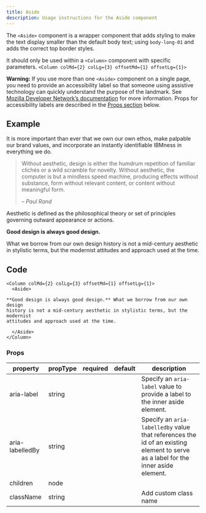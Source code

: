 ```yaml
---
title: Aside
description: Usage instructions for the Aside component
---
```


<PageDescription>

The `<Aside>` component is a wrapper component that adds styling to make the
text display smaller than the default body text; using `body-long-01` and adds
the correct top border styles.

It should only be used within a `<Column>` component with specific parameters.
`<Column colMd={2} colLg={3} offsetMd={1} offsetLg={1}>`

</PageDescription>

<InlineNotification kind="warning">

**Warning:** If you use more than one `<Aside>` component on a single page, you
need to provide an accessibility label so that someone using assistive
technology can quickly understand the purpose of the landmark. See
[Mozilla Developer Network’s documentation](https://developer.mozilla.org/en-US/docs/Web/Accessibility/ARIA/Roles/Complementary_role#Labeling_landmarks)
for more information. Props for accessibility labels are described in the
[Props section](#props) below.

</InlineNotification>

## Example

<Row>
<Column colMd={5} colLg={8}>

It is more important than ever that we own our own ethos, make palpable our
brand values, and incorporate an instantly identifiable IBMness in everything we
do.

> Without aesthetic, design is either the humdrum repetition of familiar clichés
> or a wild scramble for novelty. Without aesthetic, the computer is but a
> mindless speed machine, producing effects without substance, form without
> relevant content, or content without meaningful form.
>
> <cite>– Paul Rand</cite>

Aesthetic is defined as the philosophical theory or set of principles governing
outward appearance or actions.

</Column>
<Column colMd={2} colLg={3} offsetMd={1} offsetLg={1}>
<Aside aria-label="Example aside">

**Good design is always good design.**

What we borrow from our own design history is not a mid-century aesthetic in
stylistic terms, but the modernist attitudes and approach used at the time.

</Aside>

</Column>
</Row>

## Code

```mdx path=components/Aside/Aside.js src=https://github.com/freight-trust/gatsby-workspace/tree/main/packages/@fr8/gatsby-workspace/src/components/Aside
<Column colMd={2} colLg={3} offsetMd={1} offsetLg={1}>
  <Aside>

**Good design is always good design.** What we borrow from our own design
history is not a mid-century aesthetic in stylistic terms, but the modernist
attitudes and approach used at the time.

  </Aside>
</Column>
```

### Props

| property        | propType | required | default | description                                                                                                                       |
| --------------- | -------- | -------- | ------- | --------------------------------------------------------------------------------------------------------------------------------- |
| aria-label      | string   |          |         | Specify an `aria-label` value to provide a label to the inner aside element.                                                      |
| aria-labelledBy | string   |          |         | Specify an `aria-labelledby` value that references the id of an existing element to serve as a label for the inner aside element. |
| children        | node     |          |         |                                                                                                                                   |
| className       | string   |          |         | Add custom class name                                                                                                             |

